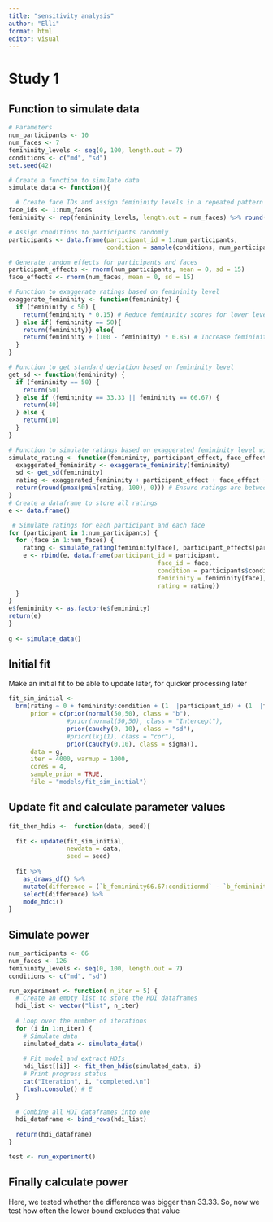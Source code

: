 ```yaml
---
title: "sensitivity analysis"
author: "Elli"
format: html
editor: visual
---
```


# Study 1

## Function to simulate data

```r
# Parameters
num_participants <- 10
num_faces <- 7
femininity_levels <- seq(0, 100, length.out = 7)
conditions <- c("md", "sd")
set.seed(42)

# Create a function to simulate data
simulate_data <- function(){

  # Create face IDs and assign femininity levels in a repeated pattern
face_ids <- 1:num_faces
femininity <- rep(femininity_levels, length.out = num_faces) %>% round(2)

# Assign conditions to participants randomly
participants <- data.frame(participant_id = 1:num_participants,
                           condition = sample(conditions, num_participants, replace = TRUE))

# Generate random effects for participants and faces
participant_effects <- rnorm(num_participants, mean = 0, sd = 15)
face_effects <- rnorm(num_faces, mean = 0, sd = 15)

# Function to exaggerate ratings based on femininity level
exaggerate_femininity <- function(femininity) {
  if (femininity < 50) {
    return(femininity * 0.15) # Reduce femininity scores for lower levels
  } else if( femininity == 50){
    return(femininity)} else{
    return(femininity + (100 - femininity) * 0.85) # Increase femininity scores for higher levels
  }
}

# Function to get standard deviation based on femininity level
get_sd <- function(femininity) {
  if (femininity == 50) {
    return(50)
  } else if (femininity == 33.33 || femininity == 66.67) {
    return(40)
  } else {
    return(10)
  }
}

# Function to simulate ratings based on exaggerated femininity level with random effects
simulate_rating <- function(femininity, participant_effect, face_effect) {
  exaggerated_femininity <- exaggerate_femininity(femininity)
  sd <- get_sd(femininity)
  rating <- exaggerated_femininity + participant_effect + face_effect + rnorm(1, mean = 0, sd = sd) # Adding some random noise
  return(round(pmax(pmin(rating, 100), 0))) # Ensure ratings are between 0 and 100
}
# Create a dataframe to store all ratings
e <- data.frame()

 # Simulate ratings for each participant and each face
for (participant in 1:num_participants) {
  for (face in 1:num_faces) {
    rating <- simulate_rating(femininity[face], participant_effects[participant], face_effects[face])
    e <- rbind(e, data.frame(participant_id = participant,
                                         face_id = face,
                                         condition = participants$condition[participant],
                                         femininity = femininity[face],
                                         rating = rating))
  }
}
e$femininity <- as.factor(e$femininity)
return(e)
}
    
g <- simulate_data()
```

## Initial fit

Make an initial fit to be able to update later, for quicker processing later
```r
fit_sim_initial <- 
  brm(rating ~ 0 + femininity:condition + (1  |participant_id) + (1  |face_id), family = gaussian(link = 'identity'), 
      prior = c(prior(normal(50,50), class = "b"),
                #prior(normal(50,50), class = "Intercept"),
                prior(cauchy(0, 10), class = "sd"),
                #prior(lkj(1), class = "cor"),
                prior(cauchy(0,10), class = sigma)),
      data = g,
      iter = 4000, warmup = 1000,
      cores = 4,
      sample_prior = TRUE,
      file = "models/fit_sim_initial")
```

## Update fit and calculate parameter values

```r

fit_then_hdis <-  function(data, seed){
  
  fit <- update(fit_sim_initial,
                newdata = data,
                seed = seed)
  
  fit %>% 
    as_draws_df() %>% 
    mutate(difference = (`b_femininity66.67:conditionmd` - `b_femininity33.33:conditionmd`) -(`b_femininity66.67:conditionsd` - `b_femininity33.33:conditionsd`) ) %>% 
    select(difference) %>% 
    mode_hdci() 
}


```

## Simulate power

```r

num_participants <- 66
num_faces <- 126
femininity_levels <- seq(0, 100, length.out = 7)
conditions <- c("md", "sd")

run_experiment <- function( n_iter = 5) {
  # Create an empty list to store the HDI dataframes
  hdi_list <- vector("list", n_iter)
  
  # Loop over the number of iterations
  for (i in 1:n_iter) {
    # Simulate data
    simulated_data <- simulate_data()
    
    # Fit model and extract HDIs
    hdi_list[[i]] <- fit_then_hdis(simulated_data, i)
    # Print progress status
    cat("Iteration", i, "completed.\n")
    flush.console() # E
  }
  
  # Combine all HDI dataframes into one
  hdi_dataframe <- bind_rows(hdi_list)
  
  return(hdi_dataframe)
}

test <- run_experiment()

```

## Finally calculate power

Here, we tested whether the difference was bigger than 33.33. So, now we test how often the lower bound excludes that value


